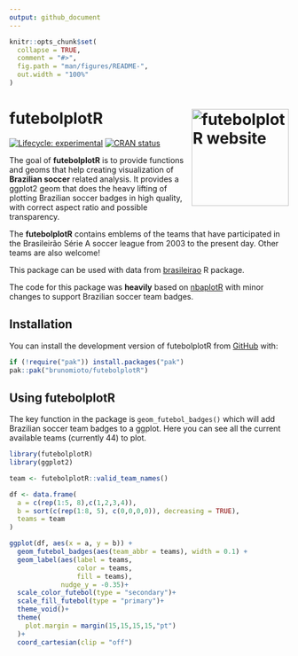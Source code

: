 ```yaml
---
output: github_document
---
```


<!-- README.md is generated from README.Rmd. Please edit that file -->

```r
knitr::opts_chunk$set(
  collapse = TRUE,
  comment = "#>",
  fig.path = "man/figures/README-",
  out.width = "100%"
)
```

# **futebolplotR** <a href="https://brunomioto.github.io/futebolplotR/"><img src="man/figures/logo_fu.png" align="right" height="175px" alt="futebolplotR website" /></a>


<!-- badges: start -->
[![Lifecycle: experimental](https://img.shields.io/badge/lifecycle-experimental-orange.svg)](https://lifecycle.r-lib.org/articles/stages.html#experimental)
[![CRAN status](https://www.r-pkg.org/badges/version/futebolplotR)](https://CRAN.R-project.org/package=futebolplotR)

<!-- badges: end -->

The goal of **futebolplotR** is to provide functions and geoms that help creating visualization of **Brazilian soccer** related analysis. It provides a ggplot2 geom that does the heavy lifting of plotting Brazilian soccer badges in high quality, with correct aspect ratio and possible transparency.

The **futebolplotR** contains emblems of the teams that have participated in the Brasileirão Série A soccer league from 2003 to the present day. Other teams are also welcome!

This package can be used with data from [brasileirao](https://github.com/williamorim/brasileirao) R package.

The code for this package was **heavily** based on [nbaplotR](https://mrcaseb.github.io/nbaplotR/) with minor changes to support Brazilian soccer team badges.

## Installation

You can install the development version of futebolplotR from [GitHub](https://github.com/brunomioto/futebolplotR/) with:

``` r
if (!require("pak")) install.packages("pak")
pak::pak("brunomioto/futebolplotR")
```

## Using futebolplotR

The key function in the package is `geom_futebol_badges()` which will add Brazilian soccer team badges to a ggplot. Here you can see all the current available teams (currently 44) to plot.

```r
library(futebolplotR)
library(ggplot2)

team <- futebolplotR::valid_team_names()

df <- data.frame(
  a = c(rep(1:5, 8),c(1,2,3,4)),
  b = sort(c(rep(1:8, 5), c(0,0,0,0)), decreasing = TRUE),
  teams = team
)

ggplot(df, aes(x = a, y = b)) +
  geom_futebol_badges(aes(team_abbr = teams), width = 0.1) +
  geom_label(aes(label = teams,
                 color = teams,
                 fill = teams),
             nudge_y = -0.35)+
  scale_color_futebol(type = "secondary")+
  scale_fill_futebol(type = "primary")+
  theme_void()+
  theme(
    plot.margin = margin(15,15,15,15,"pt")
  )+
  coord_cartesian(clip = "off")
```

